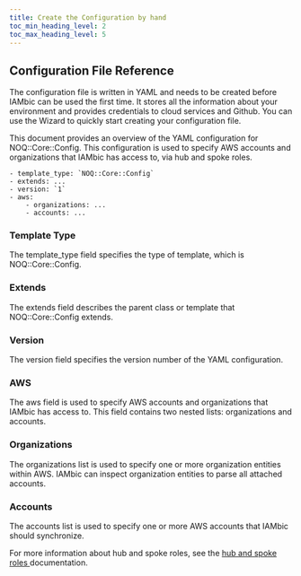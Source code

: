 ```yaml
---
title: Create the Configuration by hand
toc_min_heading_level: 2
toc_max_heading_level: 5
---
```


## Configuration File Reference

The configuration file is written in YAML and needs to be created before IAMbic can be used the first time. It stores all the information about your environment and provides credentials to cloud services and Github. You can use the Wizard to quickly start creating your configuration file.

This document provides an overview of the YAML configuration for NOQ::Core::Config. This configuration is used to specify AWS accounts and organizations that IAMbic has access to, via hub and spoke roles.

    - template_type: `NOQ::Core::Config`
    - extends: ...
    - version: `1`
    - aws: 
        - organizations: ...
        - accounts: ...


### Template Type
The template_type field specifies the type of template, which is NOQ::Core::Config.

### Extends
The extends field describes the parent class or template that NOQ::Core::Config extends.

### Version
The version field specifies the version number of the YAML configuration.

### AWS
The aws field is used to specify AWS accounts and organizations that IAMbic has access to. This field contains two nested lists: organizations and accounts.

### Organizations
The organizations list is used to specify one or more organization entities within AWS. IAMbic can inspect organization entities to parse all attached accounts.

### Accounts
The accounts list is used to specify one or more AWS accounts that IAMbic should synchronize.

For more information about hub and spoke roles, see the [ hub and spoke roles ]( ../core_concepts/hub_and_spoke_roles ) documentation.
